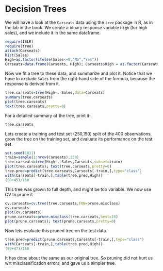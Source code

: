 Decision Trees
===============

We will have a look at the `Carseats` data using the `tree` package in R, as in the lab in the book.
We create a binary response variable `High` (for high sales), and we include it in the same dataframe.
```r
require(ISLR)
require(tree)
attach(Carseats)
hist(Sales)
High=as.factor(ifelse(Sales<=8,"No","Yes"))
Carseats=data.frame(Carseats, High); Carseats$High = as.factor(Carseats$High)
```
Now we fit a tree to these data, and summarize and plot it. Notice that we have to _exclude_ `Sales` from the right-hand side of the formula, because the response is derived from it.
```r
tree.carseats=tree(High~.-Sales,data=Carseats)
summary(tree.carseats)
plot(tree.carseats)
text(tree.carseats,pretty=0)
```
For a detailed summary of the tree, print it:
```r
tree.carseats
```
Lets create a training and test set (250,150) split of the 400 observations, grow the tree on the training set, and evaluate its performance on the test set.
```r
set.seed(1011)
train=sample(1:nrow(Carseats),250)
tree.carseats=tree(High~.-Sales,Carseats,subset=train)
plot(tree.carseats); text(tree.carseats,pretty=0)
tree.pred=predict(tree.carseats,Carseats[-train,],type="class")
with(Carseats[-train,],table(tree.pred,High))
(58+45)/150
```
This tree was grown to full depth, and might be too variable. We now use CV to prune it
```r
cv.carseats=cv.tree(tree.carseats,FUN=prune.misclass)
cv.carseats
plot(cv.carseats)
prune.carseats=prune.misclass(tree.carseats,best=16)
plot(prune.carseats); text(prune.carseats,pretty=0)
```
Now lets evaluate this pruned tree on the test data.
```r
tree.pred=predict(prune.carseats,Carseats[-train,],type="class")
with(Carseats[-train,],table(tree.pred,High))
(59+47)/150
```
It has done about the same as our original tree. So pruning did not hurt us wrt misclassification errors, and gave us a simpler tree.






